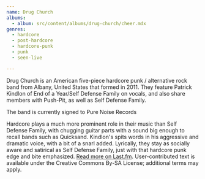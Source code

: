 ```yaml
---
name: Drug Church
albums:
  - album: src/content/albums/drug-church/cheer.mdx
genres:
  - hardcore
  - post-hardcore
  - hardcore-punk
  - punk
  - seen-live

---
```


 Drug Church is an American five-piece hardcore punk / alternative rock band from Albany, United States that formed in 2011. They feature Patrick Kindlon of End of a Year/Self Defense Family on vocals, and also share members with Push-Pit, as well as Self Defense Family.

The band is currently signed to Pure Noise Records 

Hardcore plays a much more prominent role in their music than Self Defense Family, with chugging guitar parts with a sound big enough to recall bands such as Quicksand. Kindlon's spits words in his aggressive and dramatic voice, with a bit of a snarl added. Lyrically, they stay as socially aware and satirical as Self Defense Family, just with that hardcore punk edge and bite emphasized. <a href="https://www.last.fm/music/Drug+Church">Read more on Last.fm</a>. User-contributed text is available under the Creative Commons By-SA License; additional terms may apply.
 